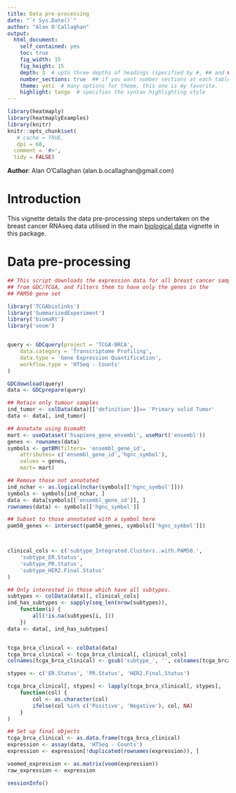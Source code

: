```yaml
---
title: Data pre-processing
date: "`r Sys.Date()`"
author: "Alan O'Callaghan"
output:
  html_document:
    self_contained: yes
    toc: true
    fig_width: 15
    fig_height: 15
    depth: 3  # upto three depths of headings (specified by #, ## and ###)  
    number_sections: true  ## if you want number sections at each table header
    theme: yeti  # many options for theme, this one is my favorite.
    highlight: tango  # specifies the syntax highlighting style
---
```

<!--
%\VignetteEngine{knitr::rmarkdown}
%\VignetteIndexEntry{Using heatmaply with biological data - preprocessing}
-->


```r
library(heatmaply)
library(heatmaplyExamples)
library(knitr)
knitr::opts_chunk$set(
   # cache = TRUE,
   dpi = 60,
  comment = '#>',
  tidy = FALSE)

```
**Author**: Alan O'Callaghan (alan.b.ocallaghan@gmail.com)

Introduction
============
This vignette details the data pre-processing steps undertaken on the breast
cancer RNAseq data utilised in the main [biological data](biological_data.html)
vignette in this package.


Data pre-processing
===========

```r
## This script downloads the expression data for all breast cancer samples
## from GDC/TCGA, and filters them to have only the genes in the 
## PAM50 gene set

library('TCGAbiolinks')
library('SummarizedExperiment')
library('biomaRt')
library('voom')


query <- GDCquery(project = 'TCGA-BRCA',
    data.category = 'Transcriptome Profiling',
    data.type = 'Gene Expression Quantification',
    workflow.type = 'HTSeq - Counts'
)

GDCdownload(query)
data <- GDCprepare(query)

## Retain only tumour samples
ind_tumor <- colData(data)[['definition']]== 'Primary solid Tumor'
data <- data[, ind_tumor]

## Annotate using biomaRt
mart <- useDataset('hsapiens_gene_ensembl', useMart('ensembl'))
genes <- rownames(data)
symbols <- getBM(filters= 'ensembl_gene_id', 
    attributes= c('ensembl_gene_id','hgnc_symbol'), 
    values = genes, 
    mart= mart)

## Remove those not annotated
ind_nchar <- as.logical(nchar(symbols[['hgnc_symbol']]))
symbols <- symbols[ind_nchar, ]
data <- data[symbols[['ensembl_gene_id']], ]
rownames(data) <- symbols[['hgnc_symbol']]

## Subset to those annotated with a symbol here
pam50_genes <- intersect(pam50_genes, symbols[['hgnc_symbol']])



clinical_cols <- c('subtype_Integrated.Clusters..with.PAM50.',
    'subtype_ER.Status',
    'subtype_PR.Status',
    'subtype_HER2.Final.Status'
)

## Only interested in those which have all subtypes.
subtypes <- colData(data)[, clinical_cols]
ind_has_subtypes <- sapply(seq_len(nrow(subtypes)), 
    function(i) {
        all(!is.na(subtypes[i, ]))
    })
data <- data[, ind_has_subtypes]


tcga_brca_clinical <- colData(data)
tcga_brca_clinical <- tcga_brca_clinical[, clinical_cols]
colnames(tcga_brca_clinical) <- gsub('subtype_', '', colnames(tcga_brca_clinical))

stypes <- c('ER.Status', 'PR.Status', 'HER2.Final.Status')

tcga_brca_clinical[, stypes] <- lapply(tcga_brca_clinical[, stypes], 
    function(col) {
        col <- as.character(col)
        ifelse(col %in% c('Positive', 'Negative'), col, NA)
    }
)

## Set up final objects
tcga_brca_clinical <- as.data.frame(tcga_brca_clinical)
expression <- assay(data, 'HTSeq - Counts')
expression <- expression[!duplicated(rownames(expression)), ]

voomed_expression <- as.matrix(voom(expression))
raw_expression <- expression

```



```r
sessionInfo()
```

